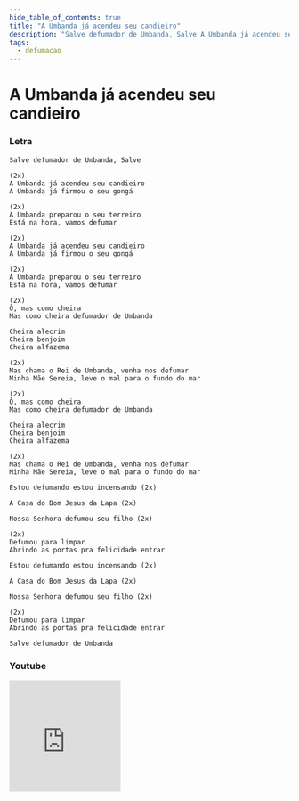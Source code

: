 ```yaml
---
hide_table_of_contents: true
title: "A Umbanda já acendeu seu candieiro"
description: "Salve defumador de Umbanda, Salve A Umbanda já acendeu seu candieiro A Umbanda já firmou o seu gongá A Umbanda preparou o seu terreiro Está na hora, vamos defumar A Umbanda já acendeu seu candieiro A Umbanda já firmou o seu gongá A Umbanda preparou o seu terreiro Está na hora, vamos defumar Ô, mas como cheira Mas como cheira defumador de Umbanda Cheira alecrim Cheira benjoim Cheira alfazema Mas chama o Rei de Umbanda, venha nos defumar Minha Mãe Sereia, leve o mal para o fundo do mar Ô, mas como cheira Mas como cheira defumador de Umbanda Cheira alecrim Cheira benjoim Cheira alfazema Mas chama o Rei de Umbanda, venha nos defumar Minha Mãe Sereia, leve o mal para o fundo do mar Estou defumando estou incensando A Casa do Bom Jesus da Lapa Nossa Senhora defumou seu filho Defumou para limpar Abrindo as portas pra felicidade entrar Estou defumando estou incensando A Casa do Bom Jesus da Lapa Nossa Senhora defumou seu filho Defumou para limpar Abrindo as portas pra felicidade entrar Salve defumador de Umbanda"
tags:
  - defumacao
---
```


# A Umbanda já acendeu seu candieiro

### Letra

```text
Salve defumador de Umbanda, Salve

(2x)
A Umbanda já acendeu seu candieiro
A Umbanda já firmou o seu gongá

(2x)
A Umbanda preparou o seu terreiro
Está na hora, vamos defumar

(2x)
A Umbanda já acendeu seu candieiro
A Umbanda já firmou o seu gongá

(2x)
A Umbanda preparou o seu terreiro
Está na hora, vamos defumar

(2x)
Ô, mas como cheira
Mas como cheira defumador de Umbanda

Cheira alecrim
Cheira benjoim
Cheira alfazema

(2x)
Mas chama o Rei de Umbanda, venha nos defumar
Minha Mãe Sereia, leve o mal para o fundo do mar

(2x)
Ô, mas como cheira
Mas como cheira defumador de Umbanda

Cheira alecrim
Cheira benjoim
Cheira alfazema

(2x)
Mas chama o Rei de Umbanda, venha nos defumar
Minha Mãe Sereia, leve o mal para o fundo do mar

Estou defumando estou incensando (2x)

A Casa do Bom Jesus da Lapa (2x)

Nossa Senhora defumou seu filho (2x)

(2x)
Defumou para limpar
Abrindo as portas pra felicidade entrar

Estou defumando estou incensando (2x)

A Casa do Bom Jesus da Lapa (2x)

Nossa Senhora defumou seu filho (2x)

(2x)
Defumou para limpar
Abrindo as portas pra felicidade entrar

Salve defumador de Umbanda
```

### Youtube

<iframe
  width="200"
  height="200"
  src="https://www.youtube.com/embed/RBM6FhGAL1k"
  title="YouTube video player"
  frameborder="0"
  allow="accelerometer; autoplay; clipboard-write; encrypted-media; gyroscope; picture-in-picture; web-share"
  referrerpolicy="strict-origin-when-cross-origin"
  allowfullscreen
></iframe>